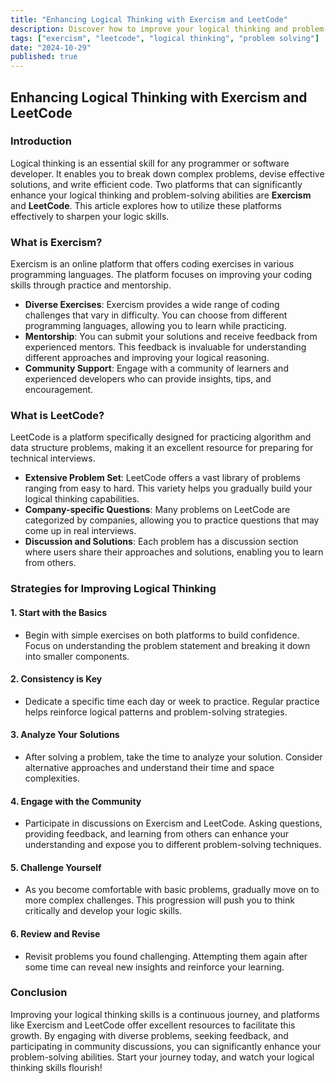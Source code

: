 ```yaml
---
title: "Enhancing Logical Thinking with Exercism and LeetCode"
description: Discover how to improve your logical thinking and problem-solving skills using Exercism and LeetCode.
tags: ["exercism", "leetcode", "logical thinking", "problem solving"]
date: "2024-10-29"
published: true
---
```


## Enhancing Logical Thinking with Exercism and LeetCode

### Introduction
Logical thinking is an essential skill for any programmer or software developer. It enables you to break down complex problems, devise effective solutions, and write efficient code. Two platforms that can significantly enhance your logical thinking and problem-solving abilities are **Exercism** and **LeetCode**. This article explores how to utilize these platforms effectively to sharpen your logic skills.

### What is Exercism?
Exercism is an online platform that offers coding exercises in various programming languages. The platform focuses on improving your coding skills through practice and mentorship.

- **Diverse Exercises**: Exercism provides a wide range of coding challenges that vary in difficulty. You can choose from different programming languages, allowing you to learn while practicing.
- **Mentorship**: You can submit your solutions and receive feedback from experienced mentors. This feedback is invaluable for understanding different approaches and improving your logical reasoning.
- **Community Support**: Engage with a community of learners and experienced developers who can provide insights, tips, and encouragement.

### What is LeetCode?
LeetCode is a platform specifically designed for practicing algorithm and data structure problems, making it an excellent resource for preparing for technical interviews.

- **Extensive Problem Set**: LeetCode offers a vast library of problems ranging from easy to hard. This variety helps you gradually build your logical thinking capabilities.
- **Company-specific Questions**: Many problems on LeetCode are categorized by companies, allowing you to practice questions that may come up in real interviews.
- **Discussion and Solutions**: Each problem has a discussion section where users share their approaches and solutions, enabling you to learn from others.

### Strategies for Improving Logical Thinking

#### 1. Start with the Basics
- Begin with simple exercises on both platforms to build confidence. Focus on understanding the problem statement and breaking it down into smaller components.

#### 2. Consistency is Key
- Dedicate a specific time each day or week to practice. Regular practice helps reinforce logical patterns and problem-solving strategies.

#### 3. Analyze Your Solutions
- After solving a problem, take the time to analyze your solution. Consider alternative approaches and understand their time and space complexities.

#### 4. Engage with the Community
- Participate in discussions on Exercism and LeetCode. Asking questions, providing feedback, and learning from others can enhance your understanding and expose you to different problem-solving techniques.

#### 5. Challenge Yourself
- As you become comfortable with basic problems, gradually move on to more complex challenges. This progression will push you to think critically and develop your logic skills.

#### 6. Review and Revise
- Revisit problems you found challenging. Attempting them again after some time can reveal new insights and reinforce your learning.

### Conclusion
Improving your logical thinking skills is a continuous journey, and platforms like Exercism and LeetCode offer excellent resources to facilitate this growth. By engaging with diverse problems, seeking feedback, and participating in community discussions, you can significantly enhance your problem-solving abilities. Start your journey today, and watch your logical thinking skills flourish!
